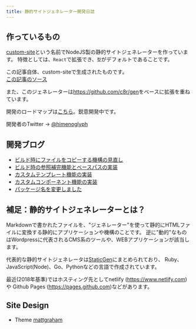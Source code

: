 ```yaml
---
title: 静的サイトジェネレーター開発日誌
---
```


## 作っているもの

[custom-site](https://github.com/Himenon/custom-site)という名前でNodeJS製の静的サイトジェネレーターを作っています。
特徴としては、`React`で拡張でき、`型`がデフォルトであることです。

<div style={{ textAlign: "center", fontSize: "1.5em", fontWeight: "bold" }}>
この記事自体、custom-siteで生成されたものです。<br />
<a href="https://github.com/Himenon/custom-site-blog">この記事のソース</a>
</div>

また、このジェネレーターは<https://github.com/c8r/gen>をベースに拡張を重ねています。

開発のロードマップは[こちら](./loadmap)。鋭意開発中です。

開発者のTwitter → [@himenoglyph](https://twitter.com/himenoglyph)

## 開発ブログ

- [ビルド時にファイルをコピーする機構の見直し](./article/copy-assets-file)
- [ビルド時の参照補完機能とベースパスの実装](./article/auto-link)
- [カスタムテンプレート機能の実装](./article/custom-template-system)
- [カスタムコンポーネント機能の実装](./article/custom-component-system)
- [パッケージ名を変更しました](./article/change-package-name-to-custom-site)

## 補足：静的サイトジェネレーターとは？

Markdownで書かれたファイルを、"ジェネレーター"を使って静的にHTMLファイルに変換する静的にアプリケーションや機構のことです。
逆に"動的"なものはWordpressに代表されるCMS系のツールや、WEBアプリケーションが該当します。

代表的な静的サイトジェネレータは[StaticGen](https://www.staticgen.com/)にまとめられており、
Ruby、JavaScript(Node)、Go、Pythonなどの言語で作成されています。

最近(2018年基準)ではホスティング先としてnetlify (<https://www.netlify.com>)や
Github Pages (<https://pages.github.com>)などがあります。

## Site Design

* Theme [mattgraham](https://madebygraham.com/midnight/)
